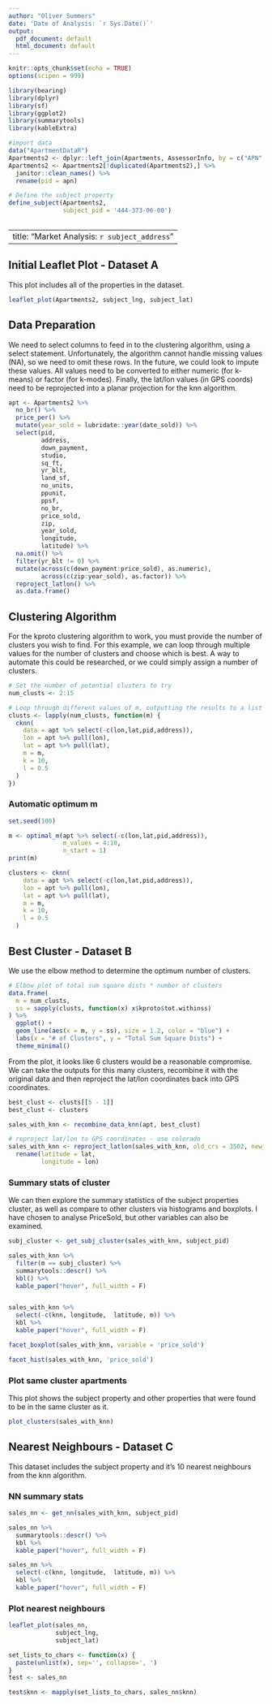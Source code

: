 ```yaml
---
author: "Oliver Summers"
date: 'Date of Analysis: `r Sys.Date()`'
output:
  pdf_document: default
  html_document: default
---
```

```r
knitr::opts_chunk$set(echo = TRUE)
options(scipen = 999)

library(bearing)
library(dplyr)
library(sf)
library(ggplot2)
library(summarytools)
library(kableExtra)

#import data
data("ApartmentDataR")
Apartments2 <- dplyr::left_join(Apartments, AssessorInfo, by = c("APN" = "APN"))
Apartments2 <- Apartments2[!duplicated(Apartments2),] %>% 
  janitor::clean_names() %>% 
  rename(pid = apn)

# Define the subject property
define_subject(Apartments2,
               subject_pid = '444-373-06-00')
```

```r

```

---
title: "Market Analysis: `r subject_address`"
---
\newpage

## Initial Leaflet Plot - Dataset A

This plot includes all of the properties in the dataset. 

```r
leaflet_plot(Apartments2, subject_lng, subject_lat)
```

## Data Preparation

We need to select columns to feed in to the clustering algorithm, using a select statement. Unfortunately, the algorithm cannot handle missing values (NA), so we need to omit these rows. In the future, we could look to impute these values. All values need to be converted to either numeric (for k-means) or factor (for k-modes). Finally, the lat/lon values (in GPS coords) need to be reprojected into a planar projection for the knn algorithm.
```r
apt <- Apartments2 %>%
  no_br() %>% 
  price_per() %>% 
  mutate(year_sold = lubridate::year(date_sold)) %>%
  select(pid,
         address,
         down_payment,
         studio,
         sq_ft,
         yr_blt,
         land_sf,
         no_units,
         ppunit,
         ppsf,
         no_br,
         price_sold,
         zip,
         year_sold,
         longitude,
         latitude) %>%
  na.omit() %>%
  filter(yr_blt != 0) %>%
  mutate(across(c(down_payment:price_sold), as.numeric),
         across(c(zip:year_sold), as.factor)) %>% 
  reproject_latlon() %>% 
  as.data.frame()
```

## Clustering Algorithm

For the kproto clustering algorithm to work, you must provide the number of clusters you wish to find. For this example, we can loop through multiple values for the number of clusters and choose which is best. A way to automate this could be researched, or we could simply assign a number of clusters. 

```r
# Set the number of potential clusters to try
num_clusts <- 2:15

# Loop through different values of m, outputting the results to a list
clusts <- lapply(num_clusts, function(m) {
  cknn(
    data = apt %>% select(-c(lon,lat,pid,address)),
    lon = apt %>% pull(lon),
    lat = apt %>% pull(lat),
    m = m,
    k = 10,
    l = 0.5
  )
})

```


### Automatic optimum m

```r
set.seed(100)

m <- optimal_m(apt %>% select(-c(lon,lat,pid,address)),
               m_values = 4:10,
               n_start = 1)
print(m)

clusters <- cknn(
    data = apt %>% select(-c(lon,lat,pid,address)),
    lon = apt %>% pull(lon),
    lat = apt %>% pull(lat),
    m = m,
    k = 10,
    l = 0.5
  )
```

## Best Cluster - Dataset B
We use the elbow method to determine the optimum number of clusters. 

```r
# Elbow plot of total sum square dists * number of clusters
data.frame(
  m = num_clusts,
  ss = sapply(clusts, function(x) x$kproto$tot.withinss)
) %>%
  ggplot() +
  geom_line(aes(x = m, y = ss), size = 1.2, color = "blue") +
  labs(x = "# of Clusters", y = "Total Sum Square Dists") +
  theme_minimal()

```

From the plot, it looks like 6 clusters would be a reasonable compromise. We can take the outputs for this many clusters, recombine it with the original data and then reproject the lat/lon coordinates back into GPS coordinates.

```r
best_clust <- clusts[[5 - 1]]
best_clust <- clusters

sales_with_knn <- recombine_data_knn(apt, best_clust)

# reproject lat/lon to GPS coordinates - use colorado
sales_with_knn <- reproject_latlon(sales_with_knn, old_crs = 3502, new_crs = 4326) %>%
  rename(latitude = lat,
         longitude = lon)
```

### Summary stats of cluster

We can then explore the summary statistics of the subject properties cluster, as well as compare to other clusters via histograms and boxplots. I have chosen to analyse PriceSold, but other variables can also be examined.

```r
subj_cluster <- get_subj_cluster(sales_with_knn, subject_pid)

sales_with_knn %>% 
  filter(m == subj_cluster) %>%
  summarytools::descr() %>% 
  kbl() %>% 
  kable_paper("hover", full_width = F)


sales_with_knn %>% 
  select(-c(knn, longitude,  latitude, m)) %>% 
  kbl %>% 
  kable_paper("hover", full_width = F)
```

```r
facet_boxplot(sales_with_knn, variable = 'price_sold')

```

```r
facet_hist(sales_with_knn, 'price_sold')
```

### Plot same cluster apartments

This plot shows the subject property and other properties that were found to be in the same cluster as it.
```r
plot_clusters(sales_with_knn)
```

## Nearest Neighbours - Dataset C

This dataset includes the subject property and it's 10 nearest neighbours from the knn algorithm.

### NN summary stats
```r
sales_nn <- get_nn(sales_with_knn, subject_pid)

sales_nn %>% 
  summarytools::descr() %>% 
  kbl %>% 
  kable_paper("hover", full_width = F)

sales_nn %>% 
  select(-c(knn, longitude,  latitude, m)) %>% 
  kbl %>% 
  kable_paper("hover", full_width = F)
```

### Plot nearest neighbours

```R
leaflet_plot(sales_nn,
             subject_lng,
             subject_lat)
```

```r
set_lists_to_chars <- function(x) {
  paste(unlist(x), sep='', collapse=', ')
}
test <- sales_nn

test$knn <- mapply(set_lists_to_chars, sales_nn$knn)
```


